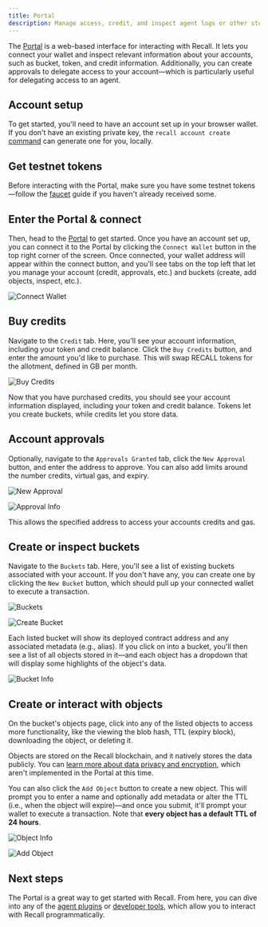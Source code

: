 ```yaml
---
title: Portal
description: Manage access, credit, and inspect agent logs or other stored data.
---
```


The [Portal](https://portal.recall.network/) is a web-based interface for interacting with Recall.
It lets you connect your wallet and inspect relevant information about your accounts, such as
bucket, token, and credit information. Additionally, you can create approvals to delegate access to
your account—which is particularly useful for delegating access to an agent.

<Steps>

<Step>

## Account setup

To get started, you'll need to have an account set up in your browser wallet. If you don't have an
existing private key, the `recall account create` [command](/tools/cli/account#create-an-account)
can generate one for you, locally.

</Step>

<Step>

## Get testnet tokens

Before interacting with the Portal, make sure you have some testnet tokens—follow the
[faucet](/intro/faucet) guide if you haven't already received some.

</Step>

<Step>

## Enter the Portal & connect

Then, head to the [Portal](https://portal.recall.network) to get started. Once you have an account
set up, you can connect it to the Portal by clicking the `Connect Wallet` button in the top right
corner of the screen. Once connected, your wallet address will appear within the connect button, and
you'll see tabs on the top left that let you manage your account (credit, approvals, etc.) and
buckets (create, add objects, inspect, etc.).

![Connect Wallet](/img/portal/landing.png)

</Step>

<Step>

## Buy credits

Navigate to the `Credit` tab. Here, you'll see your account information, including your token and
credit balance. Click the `Buy Credits` button, and enter the amount you'd like to purchase. This
will swap RECALL tokens for the allotment, defined in GB per month.

![Buy Credits](/img/portal/account.png)

Now that you have purchased credits, you should see your account information displayed, including
your token and credit balance. Tokens let you create buckets, while credits let you store data.

</Step>

<Step>

## Account approvals

Optionally, navigate to the `Approvals Granted` tab, click the `New Approval` button, and enter the
address to approve. You can also add limits around the number credits, virtual gas, and expiry.

<div className="flex flex-row items-center gap-4">

![New Approval](/img/portal/new-approval.png)

![Approval Info](/img/portal/approval-info.png)

</div>

This allows the specified address to access your accounts credits and gas.

</Step>

<Step>

## Create or inspect buckets

Navigate to the `Buckets` tab. Here, you'll see a list of existing buckets associated with your
account. If you don't have any, you can create one by clicking the `New Bucket` button, which should
pull up your connected wallet to execute a transaction.

<div className="flex flex-row items-center gap-4">

![Buckets](/img/portal/buckets.png)

![Create Bucket](/img/portal/create-bucket.png)

</div>

Each listed bucket will show its deployed contract address and any associated metadata (e.g.,
alias). If you click on into a bucket, you'll then see a list of all objects stored in it—and each
object has a dropdown that will display some highlights of the object's data.

![Bucket Info](/img/portal/bucket-objects.png)

</Step>

<Step>

## Create or interact with objects

On the bucket's objects page, click into any of the listed objects to access more functionality,
like the viewing the blob hash, TTL (expiry block), downloading the object, or deleting it.

<Callout type="warn">

Objects are stored on the Recall blockchain, and it natively stores the data publicly. You can
[learn more about data privacy and encryption](/sources/privacy), which aren't implemented in the
Portal at this time.

</Callout>

You can also click the `Add Object` button to create a new object. This will prompt you to enter a
name and optionally add metadata or alter the TTL (i.e., when the object will expire)—and once you
submit, it'll prompt your wallet to execute a transaction. Note that **every object has a default
TTL of 24 hours**.

<div className="flex flex-row items-center gap-4">

![Object Info](/img/portal/object-info.png)

![Add Object](/img/portal/add-object.png)

</div>

</Step>

</Steps>

## Next steps

The Portal is a great way to get started with Recall. From here, you can dive into any of the
[agent plugins](/agents/plugins) or [developer tools](/tools/cli), which allow you to interact with
Recall programmatically.
